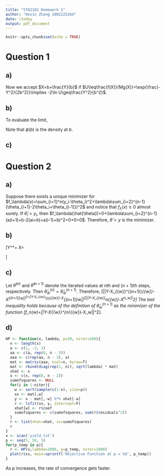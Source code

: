 ```yaml
---
title: "STA2102 Homework 1"
author: "Kevin Zhang 1002225264"
date: \today
output: pdf_document
---
```


```r
knitr::opts_chunk$set(echo = TRUE)
```

\setcounter{MaxMatrixCols}{20}

# Question 1

## a)

\begin{align*}
\frac{f(x)}{g(x)}&=\frac{b}{\sqrt{2\pi}(1-\Phi(b))}\exp\left[\frac{-\left(b+\frac{Y}{b}\right)^2}{2}+b\left(b+\frac{Y}{b}-b\right)\right]\\
&=\frac{b}{\sqrt{2\pi}(1-\Phi(b))}\exp\left[\frac{-b^2-2Y-\frac{Y^2}{b^2}}{2}+Y\right]\\
&=\frac{b}{\sqrt{2\pi}(1-\Phi(b))}\exp\left[\frac{-b^2}{2}-\frac{Y^2}{2b^2}\right]\\
\text{define }M&=\frac{b}{\sqrt{2\pi}(1-\Phi(b))}\exp\left[\frac{-b^2}{2}\right]\\
\text{then }\frac{f(x)}{Mg(x)}&=\exp{\frac{-Y^2}{2b^2}}\leq1\text{ since }e^{-x}\leq\;\forall\;x\geq0
\end{align*}

Now we accept $X=b+\frac{Y}{b}$ if $U\leq\frac{f(X)}{Mg(X)}=\exp{\frac{-Y^2}{2b^2}}\implies -2\ln U\geq\frac{Y^2}{b^2}$.

## b)

\begin{gather*}
\frac{\partial}{\partial x}(\ln f(x)-\ln g(x))=\frac{\partial}{\partial x}\left(\frac{-x^2}{2}-\ln(\sqrt{2\pi}(1-\Phi(b)))-\ln(b)+b(x-b)\right)\\
=-x+b=0\\
\implies x=b\\
\implies M=\frac{1}{\sqrt{2\pi}(1-\Phi(b))}e^{\frac{-b^2}{2}}\times\frac{1}{b}\\
\implies P_{accept}=\frac{1}{M}=\frac{b\sqrt{2\pi}(1-\Phi(b))}{e^{\frac{-b^2}{2}}}
\end{gather*}

To evaluate the limit,

\begin{gather*}
\lim_{b\to\infty}P_{accept}=\lim_{b\to\infty}\frac{b\sqrt{2\pi}(1-\Phi(b))}{e^{\frac{-b^2}{2}}}\\
\overset{H}{=}\lim_{b\to\infty}\frac{\sqrt{2\pi}(1-\Phi(b))-b\sqrt{x\pi}\phi(b)}{-be^{-\frac{b^2}{2}}}\\
=\lim_{b\to\infty}\frac{\frac{\sqrt{2\pi}(1-\Phi(b))}{b}-\sqrt{x\pi}\phi(b)}{-e^{-\frac{b^2}{2}}}\\
\overset{H}{=}\lim_{b\to\infty}\frac{\frac{-\sqrt{2\pi}}{b}(1-\Phi(b))-\frac{\sqrt{2\pi}\phi(b)}{b}-\sqrt{2\pi}\phi'(b)}{-be^{\frac{2b^2}{2}}}=0
\end{gather*}

Note that $\phi(b)$ is the density at $b$.

## c)

\begin{gather*}
\frac{\partial}{\partial\lambda}(\ln f(x)-\ln g_\lambda(x))=\frac{\partial}{\partial\lambda}\left(\frac{-x^2}{2}-\ln(\sqrt{2\pi}(1-\Phi(b)))+\lambda(x-b)-\ln\lambda\right)=0\\
x-b-\frac{1}{\lambda}=0\\
\implies\lambda=\frac{1}{x-b}\\
\implies \max_{x\geq b}\min_{\lambda>0}(\ln f(x)-\ln g_\lambda(x))=\max_{x\geq b}\left(\frac{-x^2}{2}-\ln(\sqrt{2\pi}(1-\Phi(b)))+\ln(x-b)+1\right)\\
\implies \frac{\partial}{\partial x}\left(\frac{-x^2}{2}-\ln(\sqrt{2\pi}(1-\Phi(b)))+\ln(x-b)+1\right)=0\\
\implies -x+\frac{1}{x-b}=0\\
\implies x^2-bx-1=0\\
\implies x=\frac{b+\sqrt{b^2+4}}{2}\text{ since }x\leq b
\implies \lambda=\frac{1}{\frac{b+\sqrt{b^2+4}}{2}-b}=\frac{2}{\sqrt{b^2+4}-b}
\end{gather*}

# Question 2

## a)

Suppose there exists a unique minimizer for $f_\lambda(x)=\sum_{i=1}^n(y_i-\theta_i)^2+\lambda\sum_{i=2}^{n-1}(\theta_{i+1}-2\theta_i+\theta_{i-1]})^2$ and notice that $f_\lambda(x)\geq0$ almost surely. If $\hat{\theta}_i=y_i$, then $f_\lambda(\hat{\theta})=0+\lambda\sum_{i=2}^{n-1}(a(i+1)+b-2(ai+b)+a(i-1)+b)^2=0+0=0$. Therefore, $\hat{\theta}=y$ is the minimizer.

## b)

\[Y^*=\begin{pmatrix}y_1\\y_2\\ \vdots\\y_n\\0\\0\\ \vdots\\0\end{pmatrix}\qquad
X=\begin{pmatrix}1&0&\cdots&\cdots&\cdots&0\\
0&1&0&\cdots&\cdots&0\\
\vdots&&\ddots&&&\vdots\\
0&&\cdots&&0&1\\
\sqrt{\lambda}&-2\sqrt{\lambda}&\sqrt{\lambda}&0&\cdots&0\\
0&\sqrt{\lambda}&-2\sqrt{\lambda}&\sqrt{\lambda}&\cdots&0\\
&&&\ddots&&\\
0&&\cdots&\sqrt{\lambda}&-2\sqrt{\lambda}&\sqrt{\lambda}\end{pmatrix}\]

## c)

Let $\hat{\theta}^{(n)}$ and $\hat{\theta}^{(n+1)}$ denote the iterated values at $n$th and $(n+1)$th steps, respectively. Then $\hat{\theta}^{(n)}_{\bar{w}}=\hat{\theta}^{(n+1)}_{\bar{w}}$. Therefore,
\[||Y-X_{\bar{w}}\hat{\theta}^{(n+1)}_{\bar{w}}-X\hat{\theta}^{(n+1)}_w||^2=||Y-X_{\bar{w}}\hat{\theta}^{n}_{\bar{w}}-X\hat{\theta}^{(n+1)}_w||^2\leq||Y-X_{\bar{w}}\hat{\theta}^n_{\bar{w}}-X\hat{\theta}^n_w||^2\]
The last inequality holds because of the definition of $\hat{\theta}^{(n+1)}_w$ as the minimizer of the function \[f_n(\theta_w)=||Y-X_{\bar{w}}\hat{\theta}^{n}_{\bar{w}}-X\theta_w||^2\].

## d)

```r
HP <- function(x, lambda, p=20, niter=200){
  n <- length(x)
  a <- c(1, -2, 1)
  aa <- c(a, rep(0, n - 2))
  aaa <- c(rep(aa, n - 3), a)
  mat <- matrix(aaa, ncol=n, byrow=T)
  mat <- rbind(diag(rep(1, n)), sqrt(lambda) * mat)
  xhat <- x
  x <- c(x, rep(0, n - 2))
  sumofsquares <- NULL
  for(i in 1:niter){
    w <- sort(sample(c(1:n), size=p))
    xx <- mat[,w]
    y <- x - mat[,-w] %*% xhat[-w]
    r <- lsfit(xx, y, intercept=F)
    xhat[w] <- r$coef
    sumofsquares <- c(sumofsquares, sum(r$residuals^2))
  }
  r <- list(xhat=xhat, ss=sumofsquares)
  r
}
x <- scan('yield.txt')
p <- seq(5, 50, 5)
for(p_temp in p){
  r <- HP(x,lambda=2000, p=p_temp, niter=1000)
  plot(r$ss, main=sprintf('Objective Function at p = %d', p_temp))
}
```

As p increases, the rate of convergence gets faster.
















